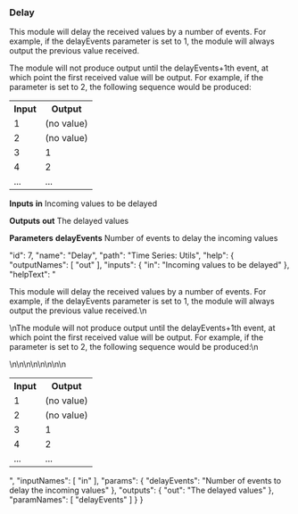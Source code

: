 ### Delay

This module will delay the received values by a number of events. For example, if the <span class="highlight"> delayEvents</span> parameter is set to 1, the module will always output the previous value received.
  


The module will not produce output until the <span class="highlight">delayEvents+1</span>th event, at which point the first received value will be output. For example, if the parameter is set to 2, the following sequence would be produced:
  


<table>
<tr><th>Input</th><th>Output</th></tr>
<tr><td>1</td><td>(no value)</td></tr>
<tr><td>2</td><td>(no value)</td></tr>
<tr><td>3</td><td>1</td></tr>
<tr><td>4</td><td>2</td></tr>
<tr><td>...</td><td>...</td></tr>
</table>

**Inputs**
**in**
Incoming values to be delayed


**Outputs**
**out**
The delayed values


**Parameters**
**delayEvents**
Number of events to delay the incoming values


  "id": 7,
  "name": "Delay",
  "path": "Time Series: Utils",
  "help": {
    "outputNames": [
      "out"
    ],
    "inputs": {
      "in": "Incoming values to be delayed"
    },
    "helpText": "<p>This module will delay the received values by a number of events. For example, if the <span class='highlight'> delayEvents</span> parameter is set to 1, the module will always output the previous value received.\n</p><p>\nThe module will not produce output until the <span class='highlight'>delayEvents+1</span>th event, at which point the first received value will be output. For example, if the parameter is set to 2, the following sequence would be produced:\n</p><p>\n<table>\n<tr><th>Input</th><th>Output</th></tr>\n<tr><td>1</td><td>(no value)</td></tr>\n<tr><td>2</td><td>(no value)</td></tr>\n<tr><td>3</td><td>1</td></tr>\n<tr><td>4</td><td>2</td></tr>\n<tr><td>...</td><td>...</td></tr>\n</table></p>",
    "inputNames": [
      "in"
    ],
    "params": {
      "delayEvents": "Number of events to delay the incoming values"
    },
    "outputs": {
      "out": "The delayed values"
    },
    "paramNames": [
      "delayEvents"
    ]
  }
}